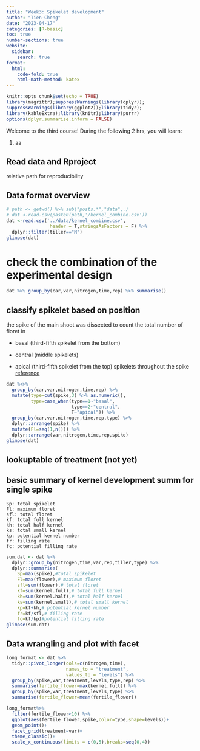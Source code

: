 ```yaml
---
title: "Week3: Spikelet development"
author: "Tien-Cheng"
date: "2023-04-17"
categories: [R-basic]
toc: true
number-sections: true
website: 
  sidebar:
    search: true
format:
  html: 
    code-fold: true
    html-math-method: katex
---
```


```r
knitr::opts_chunk$set(echo = TRUE)
library(magrittr);suppressWarnings(library(dplyr));
suppressWarnings(library(ggplot2));library(tidyr);
library(kableExtra);library(knitr);library(purrr)
options(dplyr.summarise.inform = FALSE)
```

Welcome to the third course! During the following 2 hrs, you will learn:

::: callout-note
1.  aa
:::

## Read data and Rproject

relative path for reproducibility

## Data format overview

```r
# path <- getwd() %>% sub("posts.*","data",.)
# dat <-read.csv(paste0(path,'/kernel_combine.csv'))
dat <-read.csv('../data/kernel_combine.csv',
                header = T,stringsAsFactors = F) %>%
  dplyr::filter(tiller=="M")
glimpse(dat)

```

# check the combination of the experimental design

```r
dat %>% group_by(car,var,nitrogen,time,rep) %>% summarise()
```

## classify spikelet based on position

the spike of the main shoot was dissected to count the total number of floret in

-   basal (third-fifth spikelet from the bottom)

-   central (middle spikelets)

-   apical (third-fifth spikelet from the top) spikelets throughout the spike [reference](https://doi.org/10.1016/j.fcr.2020.107908)

```r
dat %<>%
  group_by(car,var,nitrogen,time,rep) %>% 
  mutate(type=cut(spike,3) %>% as.numeric(),
         type=case_when(type==1~"basal",
                        type==2~"central",
                        T~"apical")) %>% 
  group_by(car,var,nitrogen,time,rep,type) %>% 
  dplyr::arrange(spike) %>% 
  mutate(Fl=seq(1,n())) %>% 
  dplyr::arrange(var,nitrogen,time,rep,spike)
glimpse(dat)
```

## lookuptable of treatment (not yet)

## basic summary of kernel development summ for single spike

    Sp: total spikelet
    Fl: maximum floret 
    sfl: total floret
    kf: total full kernel
    kh: total half kernel
    ks: total small kernel
    kp: potential kernel number 
    fr: filling rate 
    fc: potential filling rate

```r
sum.dat <- dat %>% 
  dplyr::group_by(nitrogen,time,var,rep,tiller,type) %>% 
  dplyr::summarise(
    Sp=max(spike),#total spikelet
    Fl=max(flower),# maximum floret 
    sfl=sum(flower),# total floret
    kf=sum(kernel.full),# total full kernel
    kh=sum(kernel.half),# total half kernel
    ks=sum(kernel.small),# total small kernel
    kp=kf+kh,# potential kernel number 
    fr=kf/sfl,# filling rate 
    fc=kf/kp)#potential filling rate
glimpse(sum.dat)
```

## Data wrangling and plot with facet

```r
long_format <- dat %>% 
  tidyr::pivot_longer(cols=c(nitrogen,time),
                      names_to = "treatment",
                      values_to = "levels") %>% 
  group_by(spike,var,treatment,levels,type,rep) %>%
  summarise(fertile_flower=max(kernel.full)) %>% 
  group_by(spike,var,treatment,levels,type) %>%
  summarise(fertile_flower=mean(fertile_flower))

long_format%>% 
  filter(fertile_flower<10) %>% 
  ggplot(aes(fertile_flower,spike,color=type,shape=levels))+
  geom_point()+
  facet_grid(treatment~var)+
  theme_classic()+
  scale_x_continuous(limits = c(0,5),breaks=seq(0,4))

```
